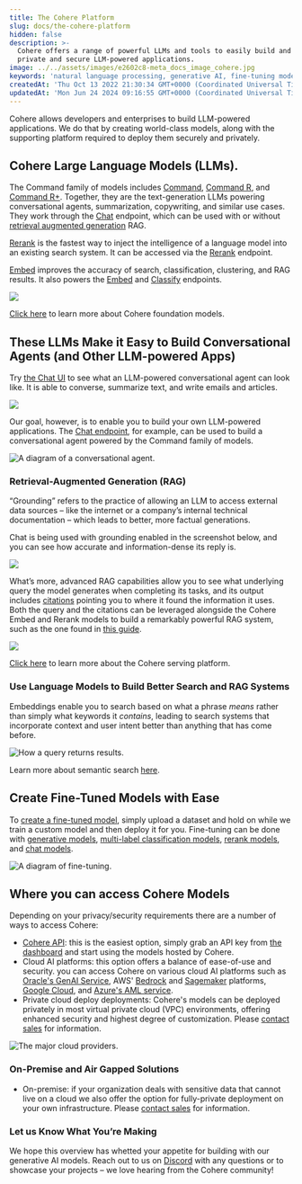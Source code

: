 ```yaml
---
title: The Cohere Platform
slug: docs/the-cohere-platform
hidden: false
description: >-
  Cohere offers a range of powerful LLMs and tools to easily build and deploy
  private and secure LLM-powered applications.
image: ../../assets/images/e2602c8-meta_docs_image_cohere.jpg
keywords: 'natural language processing, generative AI, fine-tuning models'
createdAt: 'Thu Oct 13 2022 21:30:34 GMT+0000 (Coordinated Universal Time)'
updatedAt: 'Mon Jun 24 2024 09:16:55 GMT+0000 (Coordinated Universal Time)'
---
```

Cohere allows developers and enterprises to build LLM-powered applications. We do that by creating world-class models, along with the supporting platform required to deploy them securely and privately.

## Cohere Large Language Models (LLMs).

The Command family of models includes [Command](https://cohere.com/models/command), [Command R](/docs/command-r), and [Command R+](/docs/command-r-plus). Together, they are the text-generation LLMs powering conversational agents, summarization, copywriting, and similar use cases. They work through the [Chat](/reference/chat) endpoint, which can be used with or without [retrieval augmented generation](/docs/retrieval-augmented-generation-rag) RAG.

[Rerank](https://cohere.com/blog/rerank/) is the fastest way to inject the intelligence of a language model into an existing search system. It can be accessed via the [Rerank](/reference/rerank-1) endpoint.

[Embed](https://cohere.com/models/embed) improves the accuracy of search, classification, clustering, and RAG results. It also powers the [Embed](/reference/embed) and [Classify](/reference/classify) endpoints.


<img src="../../assets/images//b483350-Visual_1.png" />

[Click here](/docs/foundation-models) to learn more about Cohere foundation models.

## These LLMs Make it Easy to Build Conversational Agents (and Other LLM-powered Apps)

Try [the Chat UI](https://coral.cohere.com) to see what an LLM-powered conversational agent can look like. It is able to converse, summarize text, and write emails and articles.

<img src="../../assets/images//ebb82f9-Screenshot_2024-07-10_at_9.27.11_AM.png" />

Our goal, however, is to enable you to build your own LLM-powered applications. The [Chat endpoint](/docs/chat-api), for example, can be used to build a conversational agent powered by the Command family of models. 

<img src="../../assets/images//f4a351b-Visual_3.png" alt="A diagram of a conversational agent." />

### Retrieval-Augmented Generation (RAG)

“Grounding” refers to the practice of allowing an LLM to access external data sources – like the internet or a company’s internal technical documentation – which leads to better, more factual generations. 

Chat is being used with grounding enabled in the screenshot below, and you can see how accurate and information-dense its reply is.

<img src="../../assets/images//04315e6-Screenshot_2024-07-10_at_9.29.25_AM.png" />


What’s more, advanced RAG capabilities allow you to see what underlying query the model generates when completing its tasks, and its output includes [citations](/docs/documents-and-citations) pointing you to where it found the information it uses. Both the query and the citations can be leveraged alongside the Cohere Embed and Rerank models to build a remarkably powerful RAG system, such as the one found in [this guide](https://cohere.com/llmu/rag-chatbot).

<img src="../../assets/images//545e35e-Visual_5.png" />

[Click here](/docs/serving-platform) to learn more about the Cohere serving platform.

### Use Language Models to Build Better Search and RAG Systems

Embeddings enable you to search based on what a phrase _means_ rather than simply what keywords it _contains_, leading to search systems that incorporate context and user intent better than anything that has come before.

<img src="../../assets/images//04fe094-Visual_6.png" alt="How a query returns results." />

Learn more about semantic search [here](/docs/intro-semantic-search).

## Create Fine-Tuned Models with Ease

To [create a fine-tuned model](/docs/fine-tuning), simply upload a dataset and hold on while we train a custom model and then deploy it for you. Fine-tuning can be done with [generative models](/docs/generate-fine-tuning), [multi-label classification models](/docs/classify-fine-tuning), [rerank models](/docs/rerank-fine-tuning), and [chat models](/docs/chat-fine-tuning).

<img src="../../assets/images//980660f-Visual_7.png" alt="A diagram of fine-tuning." />

## Where you can access Cohere Models

Depending on your privacy/security requirements there are a number of ways to access Cohere:

- [Cohere API](/reference/about): this is the easiest option, simply grab an API key from [the dashboard](https://dashboard.cohere.com/) and start using the models hosted by Cohere.
- Cloud AI platforms: this option offers a balance of ease-of-use and security. you can access Cohere on various cloud AI platforms such as [Oracle's GenAI Service](https://www.oracle.com/uk/artificial-intelligence/generative-ai/large-language-models/), AWS' [Bedrock](https://aws.amazon.com/bedrock/cohere-command-embed/) and [Sagemaker](https://aws.amazon.com/blogs/machine-learning/cohere-brings-language-ai-to-amazon-sagemaker/) platforms, [Google Cloud](https://console.cloud.google.com/marketplace/product/cohere-id-public/cohere-public?ref=txt.cohere.com), and [Azure's AML service](https://cohere.com/blog/coheres-enterprise-ai-models-coming-soon-to-microsoft-azure-ai-as-a-managed-service/).
- Private cloud deploy deployments: Cohere's models can be deployed privately in most virtual private cloud (VPC) environments, offering enhanced security and highest degree of customization. Please [contact sales](emailto:team@cohere.com) for information.

<img src="../../assets/images//2ce36b1-Visual_8.png" alt="The major cloud providers." />


### On-Premise and Air Gapped Solutions

- On-premise: if your organization deals with sensitive data that cannot live on a cloud we also offer the option for fully-private deployment on your own infrastructure. Please [contact sales](emailto:team@cohere.com) for information.

### Let us Know What You’re Making

We hope this overview has whetted your appetite for building with our generative AI models. Reach out to us on [Discord](https://discord.com/invite/co-mmunity) with any questions or to showcase your projects – we love hearing from the Cohere community!
